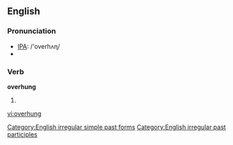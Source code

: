==English==

===Pronunciation===
*[[w:IPA|IPA]]: /'overhʌɳ/
*{{audio|en-us-overhung.ogg|Audio (US)}}

===Verb===
'''overhung'''
# {{past of|overhang}}

[[Category:English irregular simple past forms]]
[[Category:English irregular past participles]]

[[vi:overhung]]